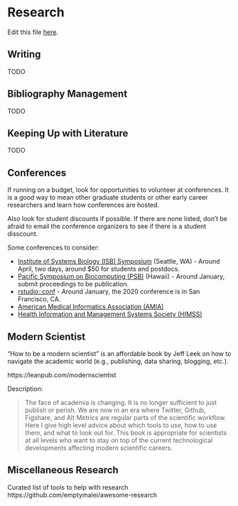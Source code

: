 # Research {#research}

Edit this file [here](https://github.com/atacamagroup/handbook/blob/master/05-research.Rmd).

## Writing

TODO

## Bibliography Management

TODO

## Keeping Up with Literature

TODO

## Conferences

If running on a budget, look for opportunities to volunteer at conferences. It
is a good way to mean other graduate students or other early career researchers
and learn how conferences are hosted.

Also look for student discounts if possible. If there are none listed, don't be
afraid to email the conference organizers to see if there is a student
disscount.

Some conferences to consider:

- [Institute of Systems Biology (ISB) Symposium](https://systemsbiology.org/symposium/) (Seattle, WA) - Around April, two days, around $50 for students and postdocs.
- [Pacific Symposium on Biocomputing (PSB)](https://psb.stanford.edu/) (Hawaii) - Around January, submit proceedings to be publication.
- [rstudio::conf](https://www.rstudio.com/conference/) - Around January, the 2020 conference is in San Francisco, CA.
- [American Medical Informatics Association (AMIA)](https://www.amia.org/)
- [Health Information and Management Systems Society (HIMSS)](https://www.himss.org/)

## Modern Scientist

"How to be a modern scientist" is an affordable book by Jeff Leek on how to
navigate the academic world (e.g., publishing, data sharing, blogging, etc.).

https://leanpub.com/modernscientist

Description:

> The face of academia is changing. It is no longer sufficient to just publish
> or perish. We are now in an era where Twitter, Github, Figshare, and Alt
> Metrics are regular parts of the scientific workflow. Here I give high level
> advice about which tools to use, how to use them, and what to look out for.
> This book is appropriate for scientists at all levels who want to stay on top
> of the current technological developments affecting modern scientific
> careers.

## Miscellaneous Research

Curated list of tools to help with research https://github.com/emptymalei/awesome-research
